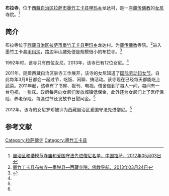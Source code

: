 {{Infobox Tibetan Buddhist monastery
|name = 布拉寺
|image =
|image size = 250px
|alt = 
|caption = 
|t=
|w=
|to = 
|ipa={{IPA|}}
|z=
|thdl=
|e=
|tc=布拉寺
|s=布拉寺
|p=
|m=
|k=
|pushpin_map = 
|latd =  | latm =  | lats =  | latNS = 
|longd=  | longm= | longs =| longEW = 
|iso_region = 
|map_caption = 
|mapsize = 
|location_country = 中国
|location = {{CHN}}[[西藏自治区|西藏自治区]][[拉萨市|拉萨市]][[墨竹工卡县|墨竹工卡县]]
|coordinates_display =
|founded_by = 
|date_founded =
|date_renovated =
|sect = 
|mather =
|children =
|dedicated_to = 
|tulku =
|head_lama = 
|head_mgh =
|no._of_monks = 
|architecture = 
|festivals =
|footnotes = 
}}

'''布拉寺'''，位于[[西藏自治区|西藏自治区]][[拉萨市|拉萨市]][[墨竹工卡县|墨竹工卡县]][[甲玛乡|甲玛乡]]龙达村，是一座[[藏传佛教|藏传佛教]]的[[女尼|女尼]]寺院。<ref name=mingdan>[http://www.lasa.gov.cn/Item/38763.aspx 自治区和谐模范寺庙和爱国守法先进僧尼名单，中国拉萨，2012年05月03日] {{webarchive|url=https://web.archive.org/web/20130928220630/http://www.lasa.gov.cn/Item/38763.aspx |date=2013年09月28日 }}</ref>

==简介==
布拉寺位于[[西藏自治区|西藏自治区]][[拉萨市|拉萨市]][[墨竹工卡县|墨竹工卡县]][[甲玛乡|甲玛乡]]龙达村。为[[藏传佛教|藏传佛教]]寺院。<ref>[http://www.fjdh.com/ffzt/fjhy/ahsy2013/03/095312218014.html 墨竹工卡县布拉寺—墨脱县—西藏寺院，佛教导航，2013年03月24日]{{Dead link|date=2018年7月 |bot=InternetArchiveBot |fix-attempted=no }}</ref>进入墨竹工卡县[[甲玛沟|甲玛沟]]，路边半山腰处便是规模很小的布拉寺。<ref name=zgxzw>{{Cite web |url=http://www.tibet.cn/news/index/xzyw/201303/t20130325_1872422.htm |title=布拉寺尼姑其美的变化，中国西藏网，2013-03-25 |access-date=2013-08-16 |archive-date=2016-03-04 |archive-url=https://web.archive.org/web/20160304115411/http://www.tibet.cn/news/index/xzyw/201303/t20130325_1872422.htm |dead-url=no }}</ref>

1992年时，该寺只有四位女尼。2013年，该寺已有12位女尼。<ref name=zgxzw/>

2011年，随着西藏自治区驻寺工作展开，该寺的女尼知道了[[国际劳动妇女节|国际劳动妇女节]]，自此每年3月8日都会一起过节，吃饭、闲聊、搞活动。该寺现在已经每天都能吃上蔬菜。2011年起，该寺有了书屋、报刊、电视。僧舍做到了每人一间，每间有一台电视，一张床。政府每月向女尼们发放城镇低保金，此外还为女尼们上了医疗保险、养老保险，每逢过节还发放节日慰问金。<ref name=zgxzw/>

2012年，该寺的女尼罗珍被评为西藏自治区爱国守法先进僧尼。<ref name=mingdan/>

==参考文献==
{{reflist}}

{{拉萨地标}}
[[Category:拉萨佛寺|Category:拉萨佛寺]]
[[Category:墨竹工卡县|Category:墨竹工卡县]]